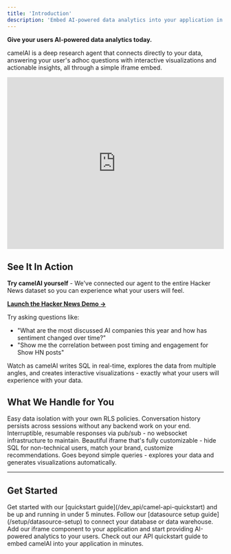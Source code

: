```yaml
---
title: 'Introduction'
description: 'Embed AI-powered data analytics into your application in minutes.'
---
```


**Give your users AI-powered data analytics today.**

camelAI is a deep research agent that connects directly to your data, answering your user's adhoc questions with interactive visualizations and actionable insights, all through a simple iframe embed.

<iframe
  width="100%"
  height="400"
  src="https://www.youtube.com/embed/euoxi_jDPog?autoplay=1&loop=1&playlist=euoxi_jDPog&mute=1"
  title="camelAI Demo"
  frameBorder="0"
  allow="accelerometer; autoplay; clipboard-write; encrypted-media; gyroscope; picture-in-picture"
  allowFullScreen
></iframe>

## See It In Action

**Try camelAI yourself** - We've connected our agent to the entire Hacker News dataset so you can experience what your users will feel.

[**Launch the Hacker News Demo →**](https://camelai.com/hackernews/)

Try asking questions like:
- "What are the most discussed AI companies this year and how has sentiment changed over time?"
- "Show me the correlation between post timing and engagement for Show HN posts"

Watch as camelAI writes SQL in real-time, explores the data from multiple angles, and creates interactive visualizations - exactly what your users will experience with your data.

## What We Handle for You

<CardGroup cols={2}>
  <Card title="Multi-Tenant Row-Level Security" icon="shield-check" color="#10b981">
    Easy data isolation with your own RLS policies.
  </Card>
  
  <Card title="Thread Management" icon="comment-dots" color="#3b82f6">
    Conversation history persists across sessions without any backend work on your end.
  </Card>
  
  <Card title="Real-Time Streaming" icon="bolt" color="#f59e0b">
    Interruptible, resumable responses via pub/sub - no websocket infrastructure to maintain.
  </Card>
  
  <Card title="Production-Ready UI" icon="palette" color="#8b5cf6">
    Beautiful iframe that's fully customizable - hide SQL for non-technical users, match your brand, customize recommendations.
  </Card>
  
  <Card title="Deep Research Agent" icon="brain" color="#ef4444">
    Goes beyond simple queries - explores your data and generates visualizations automatically.
  </Card>
</CardGroup>

---

## Get Started

<Steps>
  <Step title="Quick Setup">
    Get started with our [quickstart guide](/dev_api/camel-api-quickstart) and be up and running in under 5 minutes.
  </Step>
  <Step title="Connect Your Data">
    Follow our [datasource setup guide](/setup/datasource-setup) to connect your database or data warehouse.
  </Step>
  <Step title="Embed the Component">
    Add our iframe component to your application and start providing AI-powered analytics to your users.
  </Step>
</Steps>

<Card title="Ready to get started?" icon="rocket" href="/dev_api/camel-api-quickstart">
  Check out our API quickstart guide to embed camelAI into your application in minutes.
</Card>